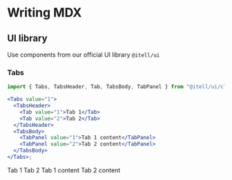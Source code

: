 # Writing MDX

## UI library

Use components from our official UI library `@itell/ui`

### Tabs

```jsx
import { Tabs, TabsHeader, Tab, TabsBody, TabPanel } from "@itell/ui/client";

<Tabs value="1">
  <TabsHeader>
    <Tab value="1">Tab 1</Tab>
    <Tab value="2">Tab 2</Tab>
  </TabsHeader>
  <TabsBody>
    <TabPanel value="1">Tab 1 content</TabPanel>
    <TabPanel value="2">Tab 2 content</TabPanel>
  </TabsBody>
</Tabs>;
```


<Tabs value="1">
  <TabsHeader>
    <Tab value="1">Tab 1</Tab>
    <Tab value="2">Tab 2</Tab>
  </TabsHeader>
  <TabsBody>
    <TabPanel value="1">Tab 1 content</TabPanel>
    <TabPanel value="2">Tab 2 content</TabPanel>
  </TabsBody>
</Tabs>
